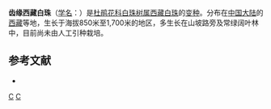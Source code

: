 {{Infraspeciesbox
| image = 
| image_caption = 
| status = 
| status_system = 
| genus = Gaultheria
| species = wardii
| varietas = serrulata
| authority = [[吴征镒|C. Y. Wu]] et [[徐廷志|T. Z. Hsu]]
| synonyms = 
}}
'''齿缘西藏白珠'''（[[学名|学名]]：{{lang|la|''Gaultheria wardii'' var. ''serrulata''}}）是[[杜鹃花科|杜鹃花科]][[白珠树属|白珠树属]][[西藏白珠|西藏白珠]]的[[变种|变种]]。分布在[[中国大陆|中国大陆]]的[[西藏|西藏]]等地，生长于海拔850米至1,700米的地区，多生长在山坡路旁及常绿阔叶林中，目前尚未由人工引种栽培。

== 参考文献 ==
<div class="references-small">
* {{cite web| url =http://www.bioinfo.cn/db05/KmzwSpecies.php?action=view&id=30000| title =齿缘西藏白珠（变种）| work =《中国高等植物数据库全库》| publisher =中国科学院微生物研究所| author =昆明植物研究所| accessdate =2009-02-26| deadurl =yes| archiveurl =https://web.archive.org/web/20160305100306/http://www.bioinfo.cn/db05/KmzwSpecies.php?action=view&id=30000| archivedate =2016-03-05}}
</div>
{{Taxonbar|from=Q11180416}}

[[Category:白珠树属|C]]
[[Category:西藏植物|C]]
{{plant-stub}}